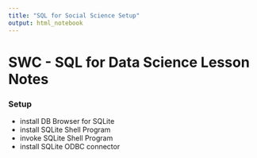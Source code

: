 ```yaml
---
title: "SQL for Social Science Setup"
output: html_notebook
---
```


# SWC - SQL for Data Science Lesson Notes 

### Setup
* install DB Browser for SQLite
* install SQLite Shell Program 
* invoke SQLite Shell Program 
* install SQLite ODBC connector




